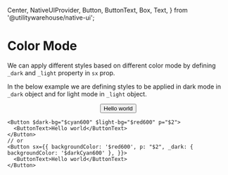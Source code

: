   Center,
  NativeUIProvider,
  Button,
  ButtonText,
  Box,
  Text,
} from '@utilitywarehouse/native-ui';

<Meta title="Native UI / Guides / Styling / Color Mode" />

<BackToTopButton />

# Color Mode

We can apply different styles based on different color mode by defining `_dark` and `_light` property in `sx` prop.

In the below example we are defining styles to be applied in dark mode in `_dark` object and for light mode in `_light` object.

<Canvas>
  <NativeUIProvider>
    <Center>
      <Button $dark-bg="$darkCyan600" $light-bg="$red600" p="$2">
        <ButtonText color="$white">Hello world</ButtonText>
      </Button>
    </Center>
  </NativeUIProvider>
</Canvas>

```tsx
<Button $dark-bg="$cyan600" $light-bg="$red600" p="$2">
  <ButtonText>Hello world</ButtonText>
</Button>
// or
<Button sx={{ backgroundColor: '$red600', p: "$2", _dark: { backgroundColor: '$darkCyan600' }, }}>
  <ButtonText>Hello world</ButtonText>
</Button>
```
